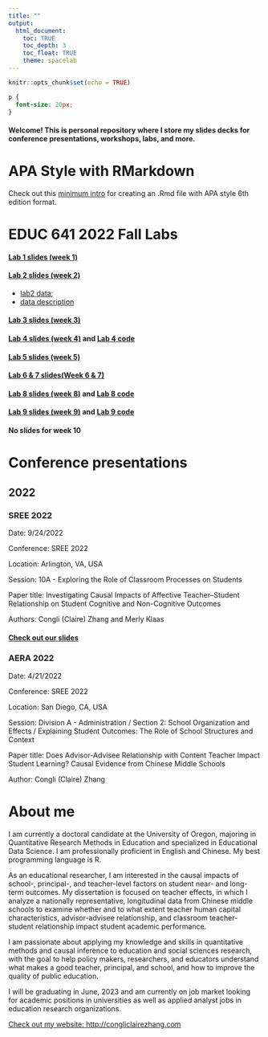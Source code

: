```yaml
---
title: ""
output:
  html_document:
    toc: TRUE
    toc_depth: 3
    toc_float: TRUE
    theme: spacelab
---
```


```r
knitr::opts_chunk$set(echo = TRUE)

```

```css
p {
  font-size: 20px;
}
```


#### Welcome! This is personal repository where I store my slides decks for conference presentations, workshops, labs, and more.

# APA Style with RMarkdown

Check out this [minimum intro](./EDUC64322W/APA.html) for creating an .Rmd file with APA style 6th edition format.

# EDUC 641 2022 Fall Labs

#### [Lab 1 slides (week 1)](./EDUC64122F/lab1.html)

#### [Lab 2 slides (week 2)](./EDUC64122F/lab2.html)

 - [lab2 data](./EDUC64122F/ah_smoke.csv); 
 - [data description](./EDUC64122F/smoke.png)

#### [Lab 3 slides (week 3)](./EDUC64122F/lab3.html)

#### [Lab 4 slides (week 4)](./EDUC64122F/lab4.html) and [Lab 4 code](./EDUC64122F/code/lab4.R)

#### [Lab 5 slides (week 5)](./EDUC64122F/lab5.html)

#### [Lab 6 & 7 slides(Week 6 & 7)](./EDUC64122F/lab6.html)

#### [Lab 8 slides (week 8)](./EDUC64122F/lab8.html) and [Lab 8 code](./EDUC64122F/code/lab8.R)

#### [Lab 9 slides (week 9)](./EDUC64122F/lab9.html) and [Lab 9 code](./EDUC64122F/code/lab9.R)

#### No slides for week 10


# Conference presentations

## 2022

### SREE 2022

Date: 9/24/2022

Conference: SREE 2022

Location: Arlington, VA, USA

Session: 10A - Exploring the Role of Classroom Processes on Students

Paper title: Investigating Causal Impacts of Affective Teacher–Student Relationship on Student Cognitive and Non-Cognitive Outcomes

Authors: Congli (Claire) Zhang and Merly Klaas

#### [Check out our slides](./SREE2022/sree2022.html)

### AERA 2022

Date: 4/21/2022

Conference: SREE 2022

Location: San Diego, CA, USA

Session:  Division A - Administration / Section 2: School Organization and Effects / Explaining Student Outcomes: The Role of School Structures and Context

Paper title: Does Advisor-Advisee Relationship with Content Teacher Impact Student Learning? Causal Evidence from Chinese Middle Schools

Author: Congli (Claire) Zhang 

# About me

I am currently a doctoral candidate at the University of Oregon, majoring in Quantitative Research Methods in Education and specialized in Educational Data Science. I am professionally proficient in English and Chinese. My best programming language is R.  

As an educational researcher, I am interested in the causal impacts of school-, principal-, and teacher-level factors on student near- and long-term outcomes. My dissertation is focused on teacher effects, in which I analyze a nationally representative, longitudinal data from Chinese middle schools to examine whether and to what extent teacher human capital characteristics, advisor-advisee relationship, and classroom teacher-student relationship impact student academic performance. 

I am passionate about applying my knowledge and skills in quantitative methods and causal inference to education and social sciences research, with the goal to help policy makers, researchers, and educators understand what makes a good teacher, principal, and school, and how to improve the quality of public education. 

I will be graduating in June, 2023 and am currently on job market looking for academic positions in universities as well as applied analyst jobs in education research organizations. 

[Check out my website: http://congliclairezhang.com](http://congliclairezhang.com)


